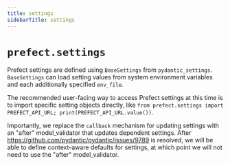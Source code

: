 ```yaml
---
title: settings
sidebarTitle: settings
---
```


# `prefect.settings`



Prefect settings are defined using `BaseSettings` from `pydantic_settings`. `BaseSettings` can load setting values
from system environment variables and each additionally specified `env_file`.

The recommended user-facing way to access Prefect settings at this time is to import specific setting objects directly,
like `from prefect.settings import PREFECT_API_URL; print(PREFECT_API_URL.value())`.

Importantly, we replace the `callback` mechanism for updating settings with an "after" model_validator that updates dependent settings.
After https://github.com/pydantic/pydantic/issues/9789 is resolved, we will be able to define context-aware defaults
for settings, at which point we will not need to use the "after" model_validator.

